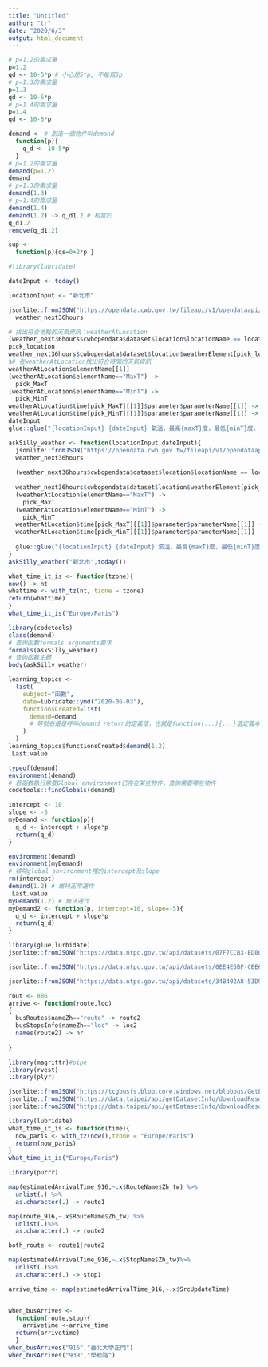 ```yaml
---
title: "Untitled"
author: "tr"
date: "2020/6/3"
output: html_document
---
```

```r
# p=1.2的需求量
p=1.2
qd <- 10-5*p # 小心是5*p, 不能寫5p
# p=1.3的需求量
p=1.3
qd <- 10-5*p
# p=1.4的需求量
p=1.4
qd <- 10-5*p
```

```r
demand <- # 創造一個物件叫demand
  function(p){
    q_d <- 10-5*p 
  }
# p=1.2的需求量
demand(p=1.2) 
demand
# p=1.3的需求量
demand(1.3)
# p=1.4的需求量
demand(1.4)
demand(1.2) -> q_d1.2 # 相當於
q_d1.2
remove(q_d1.2)
```

```r
sup <- 
  function(p){qs=0+2*p }
```

```r
#library(lubridate)
```


```r
dateInput <- today()
```


```r
locationInput <- "新北市"
```

```r
jsonlite::fromJSON("https://opendata.cwb.gov.tw/fileapi/v1/opendataapi/F-C0032-001?Authorization=rdec-key-123-45678-011121314&format=JSON") ->
  weather_next36hours
```

```r
# 找出符合地點的天氣資訊：weatherAtLocation
(weather_next36hours$cwbopendata$dataset$location$locationName == locationInput) -> pick_location # 可挑出locationInput的「要/不要」向量
pick_location
weather_next36hours$cwbopendata$dataset$location$weatherElement[pick_location][[1]] -> weatherAtLocation
$# 在weatherAtLocation找出符合時間的天氣資訊
weatherAtLocation$elementName[[1]]
(weatherAtLocation$elementName=="MaxT") ->
  pick_MaxT
(weatherAtLocation$elementName=="MinT") ->
  pick_MinT
weatherAtLocation$time[pick_MaxT][[1]]$parameter$parameterName[[1]] -> maxT
weatherAtLocation$time[pick_MinT][[1]]$parameter$parameterName[[1]] -> minT
dateInput
glue::glue("{locationInput} {dateInput} 氣溫，最高{maxT}度，最低{minT}度。")

```

```r
askSilly_weather <- function(locationInput,dateInput){
  jsonlite::fromJSON("https://opendata.cwb.gov.tw/fileapi/v1/opendataapi/F-C0032-001?Authorization=rdec-key-123-45678-011121314&format=JSON") ->
  weather_next36hours
  
  (weather_next36hours$cwbopendata$dataset$location$locationName == locationInput) -> pick_location
  
  weather_next36hours$cwbopendata$dataset$location$weatherElement[pick_location][[1]] -> weatherAtLocation
  (weatherAtLocation$elementName=="MaxT") ->
    pick_MaxT
  (weatherAtLocation$elementName=="MinT") ->
    pick_MinT
  weatherAtLocation$time[pick_MaxT][[1]]$parameter$parameterName[[1]] -> maxT
  weatherAtLocation$time[pick_MinT][[1]]$parameter$parameterName[[1]] -> minT
  
  glue::glue("{locationInput} {dateInput} 氣溫，最高{maxT}度，最低{minT}度。")
}
askSilly_weather("新北市",today())
```
```r
what_time_it_is <- function(tzone){
now() -> nt
whattime <- with_tz(nt, tzone = tzone)
return(whattime)
}
what_time_it_is("Europe/Paris")
```

```r
library(codetools)
class(demand)
# 查詢函數formals arguments要求
formals(askSilly_weather)
# 查詢函數主體
body(askSilly_weather)
```
```r
learning_topics <- 
  list(
    subject="函數",
    date=lubridate::ymd("2020-06-03"),
    functionsCreated=list(
      demand=demand
      # 等號右邊是呼叫demand_return的定義值，也就是function(...){...}值定義本身。
    )
  )
learning_topics$functionsCreated$demand(1.2)
.Last.value
```

```r
typeof(demand)
environment(demand)
# 若函數執行需要Global environment已存在某些物件，查詢需要哪些物件
codetools::findGlobals(demand)
```
```r
intercept <- 10
slope <- -5
myDemand <- function(p){
  q_d <- intercept + slope*p
  return(q_d)
}
```

```r
environment(demand)
environment(myDemand)
# 移除global environment裡的intercept及slope
rm(intercept)
demand(1.2) # 維持正常運作
.Last.value
myDemand(1.2) # 無法運作
myDemand2 <- function(p, intercept=10, slope=-5){
  q_d <- intercept + slope*p
  return(q_d)
}
```

```r
library(glue,lurbidate)
jsonlite::fromJSON("https://data.ntpc.gov.tw/api/datasets/07F7CCB3-ED00-43C4-966D-08E9DAB24E95/json/preview") -> busArrivalForecast # 公車預估到站時間 https://data.ntpc.gov.tw/datasets/07F7CCB3-ED00-43C4-966D-08E9DAB24E95

jsonlite::fromJSON("https://data.ntpc.gov.tw/api/datasets/0EE4E6BF-CEE6-4EC8-8FE1-71F544015127/json/preview") -> busRoutes # 公車路線清單 https://data.ntpc.gov.tw/datasets/0EE4E6BF-CEE6-4EC8-8FE1-71F544015127

jsonlite::fromJSON("https://data.ntpc.gov.tw/api/datasets/34B402A8-53D9-483D-9406-24A682C2D6DC/json/preview") -> busStopsInfo # 公車站位資訊 https://data.ntpc.gov.tw/datasets/34B402A8-53D9-483D-9406-24A682C2D6DC
```
```r
rout <- 886
arrive <- function(route,loc)
{
  busRoutes$nameZh=="route" -> route2
  busStopsInfo$nameZh=="loc" -> loc2
  names(route2) -> nr
  
}
```
```r
library(magrittr)#pipe
library(rvest) 
library(plyr)
```


```r
jsonlite::fromJSON("https://tcgbusfs.blob.core.windows.net/blobbus/GetEstiamteTime.json") -> ar
jsonlite::fromJSON("https://data.taipei/api/getDatasetInfo/downloadResource?id=7996eec3-e88a-4abc-b602-42c81932a9f6&rid=a838c175-47e3-483e-bc9e-cd700d229696") -> rout1
jsonlite::fromJSON("https://data.taipei/api/getDatasetInfo/downloadResource?id=48aa5bca-2a4f-4fb7-a658-43cba51d5d56&rid=dfd68d8e-d3b9-44df-b614-8850c103239f") -> stop

```
```r
library(lubridate)
what_time_it_is <- function(time){
  now_paris <- with_tz(now(),tzone = "Europe/Paris")
  return(now_paris)
}
what_time_it_is("Europe/Paris")
```
```r
library(purrr)

map(estimatedArrivalTime_916,~.x$RouteName$Zh_tw) %>%
  unlist(.) %>%
  as.character(.) -> route1

map(route_916,~.x$RouteName$Zh_tw) %>%
  unlist(.)%>%
  as.character(.) -> route2

both_route <- route1|route2

map(estimatedArrivalTime_916,~.x$StopName$Zh_tw)%>%
  unlist(.)%>%
  as.character(.) -> stop1

arrive_time <- map(estimatedArrivalTime_916,~.x$SrcUpdateTime)


when_busArrives <-
  function(route,stop){
    arrivetime <-arrive_time
  return(arrivetime)
  }
when_busArrives("916","臺北大學正門")
when_busArrives("939","學勤路")
```

